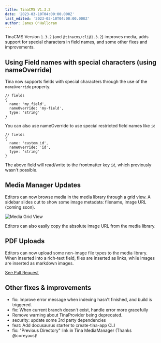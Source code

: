 ```yaml
---
title: TinaCMS V1.3.2
date: '2023-03-10T04:00:00.000Z'
last_edited: '2023-03-10T04:00:00.000Z'
author: James O'Halloran
---
```


TinaCMS Version `1.3.2` (and `@tinacms/cli@1.3.2`) improves media, adds support for special characters in field names, and some other fixes and improvements.

## Using Field names with special characters (using nameOverride)

Tina now supports fields with special characters through the use of the `nameOverride` property.

```
// fields
{
  name: 'my_field',
  nameOverride: 'my-field',
  type: 'string'
}
```

You can also use nameOverride to use special restricted field names like `id`

```
// fields
{
  name: 'custom_id',
  nameOverride: 'id',
  type: 'string'
}
```

The above field will read/write to the frontmatter key `id`, which previously wasn't possible.

## Media Manager Updates

Editors can now browse media in the media library through a grid view. A sidebar slides out to show some image metadata: filename, image URL (coming soon).

![Media Grid View](/img/blog/tina-v-1.3.2/media-manager_uuaotf.png "Media Grid View")

Editors can also easily copy the absolute image URL from the media library.

## PDF Uploads

Editors can now upload some non-image file types to the media library. When inserted into a rich-text field, files are inserted as links, while images are inserted as markdown images.

[See Pull Request](https://github.com/tinacms/tinacms/pull/3655 "")

## Other fixes & improvements

* fix: Improve error message when indexing hasn't finished, and build is triggered.
* fix: When current branch doesn't exist, handle error more gracefully
* Remove warning about TinaProvider being deprecated.
* security: update some 3rd party dependencies
* feat: Add docusaurus starter to create-tina-app CLI
* fix: "Previous Directory" link in Tina MediaManager (Thanks @coreyaus)!
